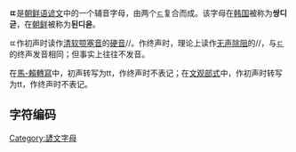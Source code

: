 {{unreferenced|time=2015-06-15T15:10:07+00:00}}
'''ㄸ'''是[[朝鲜语|朝鲜语]][[谚文|谚文]]中的一个辅音字母，由两个[[ㄷ|ㄷ]]复合而成。该字母在[[韩国|韩国]]被称为'''쌍디귿'''，在[[朝鲜|朝鲜]]被称为'''된디읃'''。

ㄸ作初声时读作[[清软颚塞音|清软颚塞音]]的[[硬音|硬音]]/{{IPA|ˀt}}/。作终声时，理论上读作[[无声除阻|无声除阻]]的/{{IPA|t ̚}}/，与[[ㄷ|ㄷ]]的终声发音相同；但事实上往往不发音。

在[[馬科恩-賴肖爾轉寫系統|馬-賴轉寫]]中，初声转写为tt，作终声时不表记；在[[文化观光部2000年式|文观部式]]中，作初声时转写为tt，作终声时不表记。

== 字符编码 ==
{{諺文輔音字母編碼|
| 닿소리=ㄸ | 닿소리 코드=U+3138 | 닿소리 HTML=&#12600;
| 첫소리=ᄄ | 첫소리 코드=U+1104 | 첫소리 HTML=&#4356;
| 끝소리=ퟍ | 끝소리 코드=<span style="color:orange">U+D7CD</span> | 끝소리 HTML=<span style="color:orange">&#55245;</span>
| 한양첫= | 한양첫 코드=U+F792 | 한양첫 HTML=&#63378;
| 한양끝= | 한양끝 코드=U+F882 | 한양끝 HTML=&#63618;
|   반각=ﾨ |   반각 코드=U+FFA8 |   반각 HTML=&#65448;
}}

{{writingsystem-stub}}
{{諺文}}
{{Reflist|2}}
[[Category:諺文字母|Category:諺文字母]]